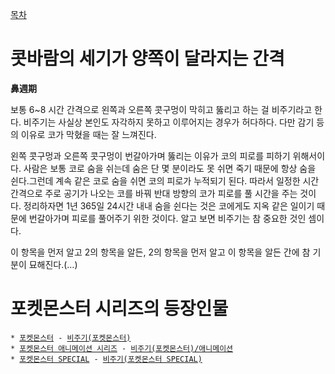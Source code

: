 [[목차]]

= 콧바람의 세기가 양쪽이 달라지는 간격 =
'''鼻週期'''

보통 6~8 시간 간격으로 왼쪽과 오른쪽 콧구멍이 막히고 뚫리고 하는 걸 비주기라고 한다. 비주기는 사실상 본인도 자각하지 못하고 이루어지는 경우가 허다하다. 다만 감기 등의 이유로 코가 막혔을 때는 잘 느껴진다.

왼쪽 콧구멍과 오른쪽 콧구멍이 번갈아가며 뚫리는 이유가 코의 피로를 피하기 위해서이다. 사람은 보통 코로 숨을 쉬는데 숨은 단 몇 분이라도 못 쉬면 죽기 때문에 항상 숨을 쉰다.그런데 계속 같은 코로 숨을 쉬면 코의 피로가 누적되기 된다. 따라서 일정한 시간 간격으로 주로 공기가 나오는 코를 바꿔 반대 방향의 코가 피로를 풀 시간을 주는 것이다. 정리하자면 1년 365일 24시간 내내 숨을 쉰다는 것은 코에게도 지옥 같은 일이기 때문에 번갈아가며 피로를 풀어주기 위한 것이다. 알고 보면 비주기는 참 중요한 것인 셈이다. 

이 항목을 먼저 알고 2의 항목을 알든, 2의 항목을 먼저 알고 이 항목을 알든 간에 참 기분이 묘해진다.(…)

= 포켓몬스터 시리즈의 등장인물 =
 * [[포켓몬스터]] - [[비주기(포켓몬스터)]]
 * [[포켓몬스터 애니메이션 시리즈]] - [[비주기(포켓몬스터)/애니메이션]] 
 * [[포켓몬스터 SPECIAL]] - [[비주기(포켓몬스터 SPECIAL)]]

